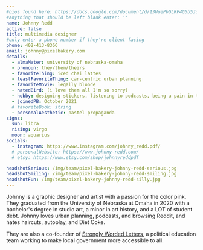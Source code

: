 ```yaml
---
#bios found here: https://docs.google.com/document/d/13UuePbGLRF4G5b5JoEe2Vua3NukZ1-QwRW4Oisnd8lI/edit#
#anything that should be left blank enter: ''
name: Johnny Redd
active: false
title: multimedia designer
#only enter a phone number if they're client facing
phone: 402-413-8366
email: johnny@pixelbakery.com
details:
  - almaMater: university of nebraska-omaha
  - pronoun: they/them/theirs
  - favoriteThing: iced chai lattes
  - leastFavoriteThing: car-centric urban planning
  - favoriteMovie: legally blonde
  - hatedBird: (i love them all I'm so sorry)
  - hobby: designing stickers, listening to podcasts, being a pain in the ass to local elected officials
  - joinedPB: October 2021
  # favoriteBook: string
  - personalAesthetic: pastel propaganda
signs:
  sun: libra
  rising: virgo
  moon: aquarius
socials:
  - instagram: https://www.instagram.com/johnny_redd.pdf/
  # personalWebsite: https://www.johnny-redd.com/
  # etsy: https://www.etsy.com/shop/johnnyreddpdf

headshotSerious: /img/team/pixel-bakery-johnny-redd-serious.jpg
headshotSmiling: /img/team/pixel-bakery-johnny-redd-smiling.jpg
headshotFun: /img/team/pixel-bakery-johnny-redd-silly.jpg
---
```


Johnny is a graphic designer and artist with a passion for the color pink. They graduated from the University of Nebraska at Omaha in 2020 with a bachelor's degree in studio art, a minor in art history, and a LOT of student debt. Johnny loves urban planning, podcasts, and browsing Reddit, and hates haircuts, autoplay, and Diet Coke.

They are also a co-founder of [Strongly Worded Letters](https://www.stronglywordedomaha.org/), a political education team working to make local government more accessible to all.
